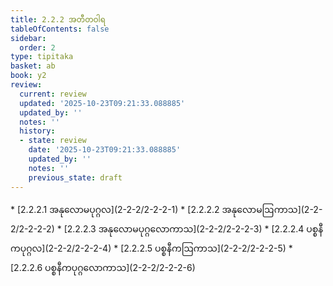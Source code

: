 ```yaml
---
title: 2.2.2 အတီတဝါရ
tableOfContents: false
sidebar:
  order: 2
type: tipitaka
basket: ab
book: y2
review:
  current: review
  updated: '2025-10-23T09:21:33.088885'
  updated_by: ''
  notes: ''
  history:
  - state: review
    date: '2025-10-23T09:21:33.088885'
    updated_by: ''
    notes: ''
    previous_state: draft
---
```



<ReviewStatus review={frontmatter.review} showDetails={true} />

<HypothesisAnnotation frontmatter={frontmatter} />

<DynamicBreadcrumb />



<TableOfContents book="y2" section="2.2.2">
* [2.2.2.1 အနုလောမပုဂ္ဂလ](2-2-2/2-2-2-1)
* [2.2.2.2 အနုလောမဩကာသ](2-2-2/2-2-2-2)
* [2.2.2.3 အနုလောမပုဂ္ဂလောကာသ](2-2-2/2-2-2-3)
* [2.2.2.4 ပစ္စနီကပုဂ္ဂလ](2-2-2/2-2-2-4)
* [2.2.2.5 ပစ္စနီကဩကာသ](2-2-2/2-2-2-5)
* [2.2.2.6 ပစ္စနီကပုဂ္ဂလောကာသ](2-2-2/2-2-2-6)
</TableOfContents>